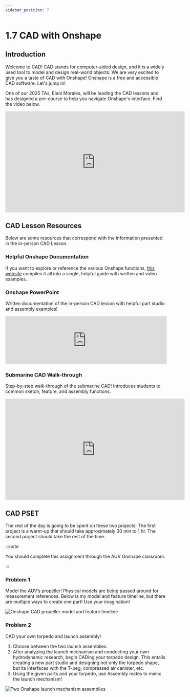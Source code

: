 ```yaml
---
sidebar_position: 7
---
```


# 1.7 CAD with Onshape

## Introduction


Welcome to CAD! CAD stands for computer-aided design, and it is a widely used tool to model and design real-world objects. We are very excited to give you a taste of CAD with Onshape! Onshape is a free and accessible CAD software. Let's jump in!


One of our 2025 TAs, Eleni Morales, will be leading the CAD lessons and has designed a pre-course to help you navigate Onshape's interface. Find the video below.
<iframe width="560" height="315" src="https://www.youtube.com/embed/yEvu7u799Tg?si=62111xW9i19lQntx" title="YouTube video player" frameborder="0" allow="accelerometer; autoplay; clipboard-write; encrypted-media; gyroscope; picture-in-picture; web-share" referrerpolicy="strict-origin-when-cross-origin" allowfullscreen></iframe>


## CAD Lesson Resources


Below are some resources that correspond with the information presented in the in-person CAD Lesson.


### Helpful Onshape Documentation


If you want to explore or reference the various Onshape functions, [this website](https://cad.onshape.com/help/Content/sketch.htm?TocPath=Part%20Studios%7C_____0) compiles it all into a single, helpful guide with written and video examples.


### Onshape PowerPoint


Written documentation of the in-person CAD lesson with helpful part studio and assembly examples!
<iframe src="https://blksail-edu.github.io/slides/2025_cad" width="100%" height={320} frameborder="0" allowfullscreen></iframe>


### Submarine CAD Walk-through


Step-by-step walk-through of the submarine CAD! Introduces students to common sketch, feature, and assembly functions.
<iframe width="560" height="315" src="https://www.youtube.com/embed/XxTAHIWeP9I?si=3L7ctCfgV5SHZ-iy" title="YouTube video player" frameborder="0" allow="accelerometer; autoplay; clipboard-write; encrypted-media; gyroscope; picture-in-picture; web-share" referrerpolicy="strict-origin-when-cross-origin" allowfullscreen></iframe>

## CAD PSET


The rest of the day is going to be spent on these two projects! The first project is a warm-up that should take approximately 30 min to 1 hr. The second project should take the rest of the time.


:::note

You should complete this assignment through the AUV Onshape classroom.

:::


### Problem 1


Model the AUV’s propeller! Physical models are being passed around for measurement references. Below is my model and feature timeline, but there are multiple ways to create one part! Use your imagination!


![Onshape CAD propeller model and feature timeline](./CAD_p1_img.png)


### Problem 2


CAD your own torpedo and launch assembly! 

1. Choose between the two launch assemblies.
2. After analyzing the launch mechanism and conducting your own hydrodynamic research, begin CADing your torpedo design. This entails creating a new part studio and designing not only the torpedo shape, but its interfaces with the T-peg, compressed air canister, etc.
3. Using the given parts and your torpedo, use Assembly mates to mimic the launch mechanism!


![Two Onshape launch mechanism assemblies](./CAD_p2_img.png)
